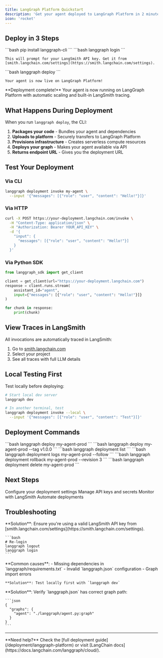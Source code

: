 ```yaml
---
title: LangGraph Platform Quickstart
description: 'Get your agent deployed to LangGraph Platform in 2 minutes'
icon: 'rocket'
---
```


## Deploy in 3 Steps

<Steps>
  <Step title="Install CLI">
    ```bash
    pip install langgraph-cli
    ```
  </Step>

  <Step title="Login to LangChain">
    ```bash
    langgraph login
    ```

    This will prompt for your LangSmith API key. Get it from [smith.langchain.com/settings](https://smith.langchain.com/settings).
  </Step>

  <Step title="Deploy">
    ```bash
    langgraph deploy
    ```

    Your agent is now live on LangGraph Platform!
  </Step>
</Steps>

<Check>
  **Deployment complete!** Your agent is now running on LangGraph Platform with automatic scaling and built-in LangSmith tracing.
</Check>

## What Happens During Deployment

When you run `langgraph deploy`, the CLI:

1. **Packages your code** - Bundles your agent and dependencies
2. **Uploads to platform** - Securely transfers to LangGraph Platform
3. **Provisions infrastructure** - Creates serverless compute resources
4. **Deploys your graph** - Makes your agent available via API
5. **Returns endpoint URL** - Gives you the deployment URL

## Test Your Deployment

### Via CLI

```bash
langgraph deployment invoke my-agent \
  --input '{"messages": [{"role": "user", "content": "Hello!"}]}'
```

### Via HTTP

```bash
curl -X POST https://your-deployment.langchain.com/invoke \
  -H "Content-Type: application/json" \
  -H "Authorization: Bearer YOUR_API_KEY" \
  -d '{
    "input": {
      "messages": [{"role": "user", "content": "Hello!"}]
    }
  }'
```

### Via Python SDK

```python
from langgraph_sdk import get_client

client = get_client(url="https://your-deployment.langchain.com")
response = client.runs.stream(
    assistant_id="agent",
    input={"messages": [{"role": "user", "content": "Hello!"}]}
)

for chunk in response:
    print(chunk)
```

## View Traces in LangSmith

All invocations are automatically traced in LangSmith:

1. Go to [smith.langchain.com](https://smith.langchain.com/)
2. Select your project
3. See all traces with full LLM details

## Local Testing First

Test locally before deploying:

```bash
# Start local dev server
langgraph dev

# In another terminal, test
langgraph deployment invoke --local \
  --input '{"messages": [{"role": "user", "content": "Test"}]}'
```

## Deployment Commands

<AccordionGroup>
  <Accordion title="Deploy with custom name">
    ```bash
    langgraph deploy my-agent-prod
    ```
  </Accordion>

  <Accordion title="Deploy with tag">
    ```bash
    langgraph deploy my-agent-prod --tag v1.0.0
    ```
  </Accordion>

  <Accordion title="List deployments">
    ```bash
    langgraph deployment list
    ```
  </Accordion>

  <Accordion title="View logs">
    ```bash
    langgraph deployment logs my-agent-prod --follow
    ```
  </Accordion>

  <Accordion title="Rollback">
    ```bash
    langgraph deployment rollback my-agent-prod --revision 3
    ```
  </Accordion>

  <Accordion title="Delete deployment">
    ```bash
    langgraph deployment delete my-agent-prod
    ```
  </Accordion>
</AccordionGroup>

## Next Steps

<CardGroup cols={2}>
  <Card title="Configuration" icon="gear" href="/deployment/platform/configuration">
    Configure your deployment settings
  </Card>
  <Card title="Secrets Management" icon="key" href="/deployment/platform/secrets">
    Manage API keys and secrets
  </Card>
  <Card title="Monitoring" icon="chart-line" href="/deployment/platform/monitoring">
    Monitor with LangSmith
  </Card>
  <Card title="CI/CD" icon="infinity" href="/deployment/platform/ci-cd">
    Automate deployments
  </Card>
</CardGroup>

## Troubleshooting

<AccordionGroup>
  <Accordion title="Login fails">
    **Solution**: Ensure you're using a valid LangSmith API key from [smith.langchain.com/settings](https://smith.langchain.com/settings).

    ```bash
    # Re-login
    langgraph logout
    langgraph login
    ```
  </Accordion>

  <Accordion title="Deployment fails">
    **Common causes**:
    - Missing dependencies in `langgraph/requirements.txt`
    - Invalid `langgraph.json` configuration
    - Graph import errors

    **Solution**: Test locally first with `langgraph dev`
  </Accordion>

  <Accordion title="Graph not found error">
    **Solution**: Verify `langgraph.json` has correct graph path:

    ```json
    {
      "graphs": {
        "agent": "./langgraph/agent.py:graph"
      }
    }
    ```
  </Accordion>
</AccordionGroup>

---

<Info>
  **Need help?** Check the [full deployment guide](/deployment/langgraph-platform) or visit [LangChain docs](https://docs.langchain.com/langgraph/cloud/).
</Info>
